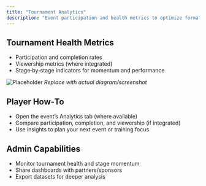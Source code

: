```yaml
---
title: "Tournament Analytics"
description: "Event participation and health metrics to optimize formats and scheduling."
---
```


## Tournament Health Metrics
- Participation and completion rates
- Viewership metrics (where integrated)
- Stage‑by‑stage indicators for momentum and performance

![Placeholder](/images/screenshots/tournament-analytics.png)
*Replace with actual diagram/screenshot*

## Player How‑To
- Open the event’s Analytics tab (where available)
- Compare participation, completion, and viewership (if integrated)
- Use insights to plan your next event or training focus

## Admin Capabilities
- Monitor tournament health and stage momentum
- Share dashboards with partners/sponsors
- Export datasets for deeper analysis
